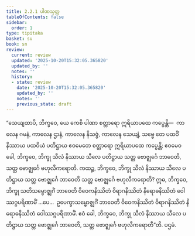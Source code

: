 ```yaml
---
title: 2.2.1 ပါဏသုတ္တ
tableOfContents: false
sidebar:
  order: 1
type: tipitaka
basket: su
book: sn
review:
  current: review
  updated: '2025-10-20T15:32:05.365820'
  updated_by: ''
  notes: ''
  history:
  - state: review
    date: '2025-10-20T15:32:05.365820'
    updated_by: ''
    notes: ''
    previous_state: draft
---
```



<DynamicBreadcrumb />


<ReviewStatus review={frontmatter.review} showDetails={true} />

<HypothesisAnnotation frontmatter={frontmatter} />

<Division number="192" book="sn" e="ch" v="18" p="307">

<Paragraph number="423" book="sn">
“သေယျထာပိ, ဘိက္ခဝေ, ယေ ကေစိ ပါဏာ စတ္တာရော ဣရိယာပထေ ကပ္ပေန္တိ—  ကာလေန ဂမနံ, ကာလေန ဌာနံ, ကာလေန နိသဇ္ဇံ, ကာလေန သေယျံ, သဗ္ဗေ တေ ပထဝိံ နိဿာယ ပထဝိယံ ပတိဋ္ဌာယ ဧဝမေတေ စတ္တာရော ဣရိယာပထေ ကပ္ပေန္တိ; ဧဝမေဝ ခေါ, ဘိက္ခဝေ, ဘိက္ခု သီလံ နိဿာယ သီလေ ပတိဋ္ဌာယ သတ္တ ဗောဇ္ဈင်္ဂေ ဘာဝေတိ, သတ္တ ဗောဇ္ဈင်္ဂေ ဗဟုလီကရောတိ.
</Paragraph>

<Paragraph number="424" book="sn">
ကထဉ္စ, ဘိက္ခဝေ, ဘိက္ခု သီလံ နိဿာယ သီလေ ပတိဋ္ဌာယ သတ္တ ဗောဇ္ဈင်္ဂေ ဘာဝေတိ သတ္တ ဗောဇ္ဈင်္ဂေ ဗဟုလီကရောတိ? ဣဓ, ဘိက္ခဝေ, ဘိက္ခု သတိသမ္ဗောဇ္ဈင်္ဂံ ဘာဝေတိ ဝိဝေကနိဿိတံ ဝိရာဂနိဿိတံ နိရောဓနိဿိတံ ဝေါဿဂ္ဂပရိဏာမိံ …ပေ…  ဥပေက္ခာသမ္ဗောဇ္ဈင်္ဂံ ဘာဝေတိ ဝိဝေကနိဿိတံ ဝိရာဂနိဿိတံ နိရောဓနိဿိတံ ဝေါဿဂ္ဂပရိဏာမိံ. ဧဝံ ခေါ, ဘိက္ခဝေ, ဘိက္ခု သီလံ နိဿာယ သီလေ ပတိဋ္ဌာယ သတ္တ ဗောဇ္ဈင်္ဂေ ဘာဝေတိ, သတ္တ ဗောဇ္ဈင်္ဂေ ဗဟုလီကရောတီ”တိ.

</Paragraph>
</Division>

<Paragraph number="425" type="center" book="sn">
ပဌမံ.
</Paragraph>